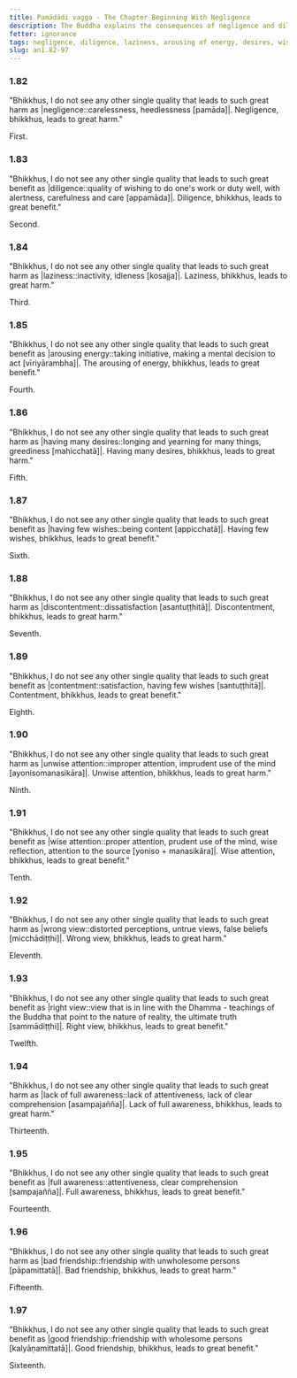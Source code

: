 ```yaml
---
title: Pamādādi vagga - The Chapter Beginning With Negligence
description: The Buddha explains the consequences of negligence and diligence, laziness and arousing of energy, having many desires and having few wishes, discontentment and contentment, unwise and wise attention, wrong and right view, full awareness and lack of it, bad and good friendship.
fetter: ignorance
tags: negligence, diligence, laziness, arousing of energy, desires, wishes, discontentment, contentment, wise attention, right view, full awareness, friendship, an, an1
slug: an1.82-97
---
```


### 1.82

"Bhikkhus, I do not see any other single quality that leads to such great harm as |negligence::carelessness, heedlessness [pamāda]|. Negligence, bhikkhus, leads to great harm."

First.

### 1.83

"Bhikkhus, I do not see any other single quality that leads to such great benefit as |diligence::quality of wishing to do one's work or duty well, with alertness, carefulness and care [appamāda]|. Diligence, bhikkhus, leads to great benefit."

Second.

### 1.84

"Bhikkhus, I do not see any other single quality that leads to such great harm as |laziness::inactivity, idleness [kosajja]|. Laziness, bhikkhus, leads to great harm."

Third.

### 1.85

"Bhikkhus, I do not see any other single quality that leads to such great benefit as \|arousing energy::taking initiative, making a mental decision to act [vīriyārambha]|. The arousing of energy, bhikkhus, leads to great benefit."

Fourth.

### 1.86

"Bhikkhus, I do not see any other single quality that leads to such great harm as \|having many desires::longing and yearning for many things, greediness [mahicchatā]|. Having many desires, bhikkhus, leads to great harm."

Fifth.

### 1.87

"Bhikkhus, I do not see any other single quality that leads to such great benefit as \|having few wishes::being content [appicchatā]|. Having few wishes, bhikkhus, leads to great benefit."

Sixth.

### 1.88

"Bhikkhus, I do not see any other single quality that leads to such great harm as |discontentment::dissatisfaction [asantuṭṭhitā]|. Discontentment, bhikkhus, leads to great harm."

Seventh.

### 1.89

"Bhikkhus, I do not see any other single quality that leads to such great benefit as |contentment::satisfaction, having few wishes [santuṭṭhitā]|. Contentment, bhikkhus, leads to great benefit."

Eighth.

### 1.90

"Bhikkhus, I do not see any other single quality that leads to such great harm as \|unwise attention::improper attention, imprudent use of the mind [ayonisomanasikāra]|. Unwise attention, bhikkhus, leads to great harm."

Ninth.

### 1.91

"Bhikkhus, I do not see any other single quality that leads to such great benefit as \|wise attention::proper attention, prudent use of the mind, wise reflection, attention to the source [yoniso + manasikāra]|. Wise attention, bhikkhus, leads to great benefit."

Tenth.

### 1.92

"Bhikkhus, I do not see any other single quality that leads to such great harm as \|wrong view::distorted perceptions, untrue views, false beliefs [micchādiṭṭhi]|. Wrong view, bhikkhus, leads to great harm."

Eleventh.

### 1.93

"Bhikkhus, I do not see any other single quality that leads to such great benefit as \|right view::view that is in line with the Dhamma - teachings of the Buddha that point to the nature of reality, the ultimate truth [sammādiṭṭhi]|. Right view, bhikkhus, leads to great benefit."

Twelfth.

### 1.94

"Bhikkhus, I do not see any other single quality that leads to such great harm as \|lack of full awareness::lack of attentiveness, lack of clear comprehension [asampajañña]|. Lack of full awareness, bhikkhus, leads to great harm."

Thirteenth.

### 1.95

"Bhikkhus, I do not see any other single quality that leads to such great benefit as \|full awareness::attentiveness, clear comprehension [sampajañña]|. Full awareness, bhikkhus, leads to great benefit."

Fourteenth.

### 1.96

"Bhikkhus, I do not see any other single quality that leads to such great harm as \|bad friendship::friendship with unwholesome persons [pāpamittatā]|. Bad friendship, bhikkhus, leads to great harm."

Fifteenth.

### 1.97

"Bhikkhus, I do not see any other single quality that leads to such great benefit as \|good friendship::friendship with wholesome persons [kalyāṇamittatā]|. Good friendship, bhikkhus, leads to great benefit."

Sixteenth.